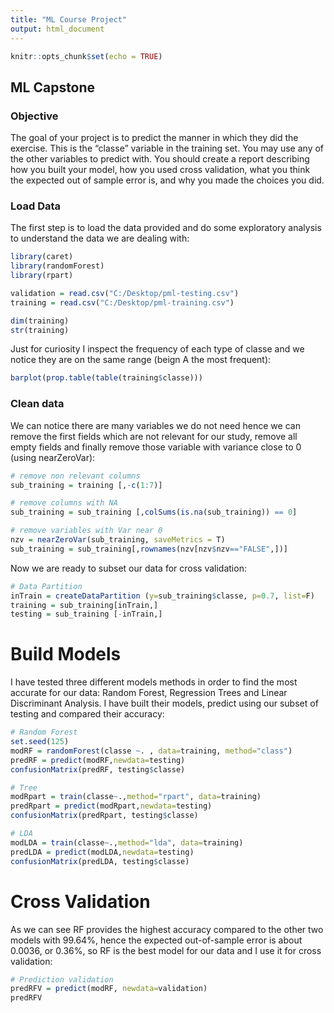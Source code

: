 ```yaml
---
title: "ML Course Project"
output: html_document
---
```


```r
knitr::opts_chunk$set(echo = TRUE)
```

## ML Capstone
### Objective
The goal of your project is to predict the manner in which they did the exercise. This is the "classe" variable in the training set. You may use any of the other variables to predict with. You should create a report describing how you built your model, how you used cross validation, what you think the expected out of sample error is, and why you made the choices you did. 

### Load Data
The first step is to load the data provided and do some exploratory analysis to understand the data we are dealing with:
```r
library(caret)
library(randomForest)
library(rpart)

validation = read.csv("C:/Desktop/pml-testing.csv")
training = read.csv("C:/Desktop/pml-training.csv")

dim(training)
str(training)
```

Just for curiosity I inspect the frequency of each type of classe and we notice they are on the same range (beign A the most frequent):
```r
barplot(prop.table(table(training$classe)))
```

### Clean data
We can notice there are many variables we do not need hence we can remove the first fields which are not relevant for our study, remove all empty fields and finally remove those variable with variance close to 0 (using nearZeroVar):
```r
# remove non relevant columns
sub_training = training [,-c(1:7)]

# remove columns with NA
sub_training = sub_training [,colSums(is.na(sub_training)) == 0]

# remove variables with Var near 0
nzv = nearZeroVar(sub_training, saveMetrics = T)
sub_training = sub_training[,rownames(nzv[nzv$nzv=="FALSE",])]
```

Now we are ready to subset our data for cross validation:
```r
# Data Partition
inTrain = createDataPartition (y=sub_training$classe, p=0.7, list=F)
training = sub_training[inTrain,]
testing = sub_training [-inTrain,]
```

# Build Models
I have tested three different models methods in order to find the most accurate for our data: Random Forest, Regression Trees and Linear Discriminant Analysis. I have built their models, predict using our subset of testing and compared their accuracy:
```r
# Random Forest
set.seed(125)
modRF = randomForest(classe ~. , data=training, method="class")
predRF = predict(modRF,newdata=testing)
confusionMatrix(predRF, testing$classe)

# Tree
modRpart = train(classe~.,method="rpart", data=training)
predRpart = predict(modRpart,newdata=testing)
confusionMatrix(predRpart, testing$classe)

# LDA
modLDA = train(classe~.,method="lda", data=training)
predLDA = predict(modLDA,newdata=testing)
confusionMatrix(predLDA, testing$classe)
```

# Cross Validation
As we can see RF provides the highest accuracy compared to the other two models with 99.64%, hence the expected out-of-sample error is about 0.0036, or 0.36%, so RF is the best model for our data and I use it for cross validation:

```r
# Prediction validation
predRFV = predict(modRF, newdata=validation)
predRFV
```

